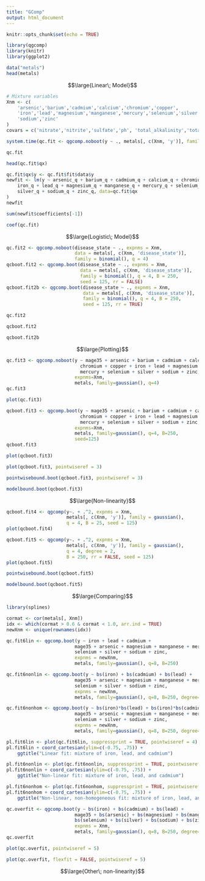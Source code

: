 ```yaml
---
title: "GComp"
output: html_document
---
```


```r
knitr::opts_chunk$set(echo = TRUE)
```

```r
library(qgcomp)
library(knitr)
library(ggplot2)
```

```r
data("metals")
head(metals)
```
$$\large{Linear\; Model}$$

```r
# Mixture variables
Xnm <- c(
    'arsenic','barium','cadmium','calcium','chromium','copper',
    'iron','lead','magnesium','manganese','mercury','selenium','silver',
    'sodium','zinc'
)
covars = c('nitrate','nitrite','sulfate','ph', 'total_alkalinity','total_hardness')
```

```r
system.time(qc.fit <- qgcomp.noboot(y ~ ., metals[, c(Xnm, 'y')], family = gaussian()))
```

```r
qc.fit
```

```r
head(qc.fit$qx)
```

```r
qc.fit$qx$y <- qc.fit$fit$data$y
newfit <- lm(y ~ arsenic_q + barium_q + cadmium_q + calcium_q + chromium_q + copper_q + 
    iron_q + lead_q + magnesium_q + manganese_q + mercury_q + selenium_q + 
    silver_q + sodium_q + zinc_q, data=qc.fit$qx
)
newfit
```

```r
sum(newfit$coefficients[-1])
```

```r
coef(qc.fit)
```
$$\large{Logistic\; Model}$$

```r
qc.fit2 <- qgcomp.noboot(disease_state ~ ., expnms = Xnm,
                         data = metals[, c(Xnm, 'disease_state')],
                         family = binomial(), q = 4)
qcboot.fit2 <- qgcomp.boot(disease_state ~ ., expnms = Xnm,
                           data = metals[, c(Xnm, 'disease_state')],
                           family = binomial(), q = 4, B = 250,
                           seed = 125, rr = FALSE)
qcboot.fit2b <- qgcomp.boot(disease_state ~ ., expnms = Xnm,
                            data = metals[, c(Xnm, 'disease_state')],
                            family = binomial(), q = 4, B = 250,
                            seed = 125, rr = TRUE)
```

```r
qc.fit2
```

```r
qcboot.fit2
```

```r
qcboot.fit2b
```
$$\large{Plotting}$$

```r
qc.fit3 <- qgcomp.noboot(y ~ mage35 + arsenic + barium + cadmium + calcium + chloride + 
                           chromium + copper + iron + lead + magnesium + manganese + 
                           mercury + selenium + silver + sodium + zinc,
                         expnms=Xnm,
                         metals, family=gaussian(), q=4)
qc.fit3
```

```r
plot(qc.fit3)
```

```r
qcboot.fit3 <- qgcomp.boot(y ~ mage35 + arsenic + barium + cadmium + calcium + chloride + 
                           chromium + copper + iron + lead + magnesium + manganese + 
                           mercury + selenium + silver + sodium + zinc,
                         expnms=Xnm,
                         metals, family=gaussian(), q=4, B=250,
                         seed=125)
qcboot.fit3
```

```r
plot(qcboot.fit3)
```

```r
plot(qcboot.fit3, pointwiseref = 3)
```

```r
pointwisebound.boot(qcboot.fit3, pointwiseref = 3)
```

```r
modelbound.boot(qcboot.fit3)
```
$$\large{Non-linearity}$$

```r
qcboot.fit4 <- qgcomp(y~. + .^2, expnms = Xnm,
                      metals[, c(Xnm, 'y')], family = gaussian(),
                      q = 4, B = 25, seed = 125)
plot(qcboot.fit4)
```

```r
qcboot.fit5 <- qgcomp(y~. + .^2, expnms = Xnm,
                      metals[, c(Xnm, 'y')], family = gaussian(),
                      q = 4, degree = 2, 
                      B = 250, rr = FALSE, seed = 125)
plot(qcboot.fit5)
```

```r
pointwisebound.boot(qcboot.fit5)
```

```r
modelbound.boot(qcboot.fit5)
```
$$\large{Comparing}$$

```r
library(splines)

cormat <- cor(metals[, Xnm])
idx <- which(cormat > 0.6 & cormat < 1.0, arr.ind = TRUE)
newXnm <- unique(rownames(idx))
```

```r
qc.fit6lin <- qgcomp.boot(y ~ iron + lead + cadmium + 
                         mage35 + arsenic + magnesium + manganese + mercury + 
                         selenium + silver + sodium + zinc,
                         expnms = newXnm,
                         metals, family=gaussian(), q=8, B=250)

qc.fit6nonlin <- qgcomp.boot(y ~ bs(iron) + bs(cadmium) + bs(lead) +
                         mage35 + arsenic + magnesium + manganese + mercury + 
                         selenium + silver + sodium + zinc,
                         expnms = newXnm,
                         metals, family=gaussian(), q=8, B=250, degree=2)

qc.fit6nonhom <- qgcomp.boot(y ~ bs(iron)*bs(lead) + bs(iron)*bs(cadmium) + bs(lead)*bs(cadmium) +
                         mage35 + arsenic + magnesium + manganese + mercury + 
                         selenium + silver + sodium + zinc,
                         expnms = newXnm,
                         metals, family=gaussian(), q=8, B=250, degree=3)
```

```r
pl.fit6lin <- plot(qc.fit6lin, suppressprint = TRUE, pointwiseref = 4)
pl.fit6lin + coord_cartesian(ylim=c(-0.75, .75)) + 
    ggtitle("Linear fit: mixture of iron, lead, and cadmium")
```

```r
pl.fit6nonlin <- plot(qc.fit6nonlin, suppressprint = TRUE, pointwiseref = 4)
pl.fit6nonlin + coord_cartesian(ylim=c(-0.75, .75)) + 
    ggtitle("Non-linear fit: mixture of iron, lead, and cadmium")
```

```r
pl.fit6nonhom <- plot(qc.fit6nonhom, suppressprint = TRUE, pointwiseref = 4)
pl.fit6nonhom + coord_cartesian(ylim=c(-0.75, .75)) + 
    ggtitle("Non-linear, non-homogeneous fit: mixture of iron, lead, and cadmium")
```

```r
qc.overfit <- qgcomp.boot(y ~ bs(iron) + bs(cadmium) + bs(lead) +
                         mage35 + bs(arsenic) + bs(magnesium) + bs(manganese) + bs(mercury) + 
                         bs(selenium) + bs(silver) + bs(sodium) + bs(zinc),
                         expnms = Xnm,
                         metals, family=gaussian(), q=8, B=250, degree=1)
qc.overfit
```

```r
plot(qc.overfit, pointwiseref = 5)
```

```r
plot(qc.overfit, flexfit = FALSE, pointwiseref = 5)
```
$$\large{Other\; non-linearity}$$

```r

```

